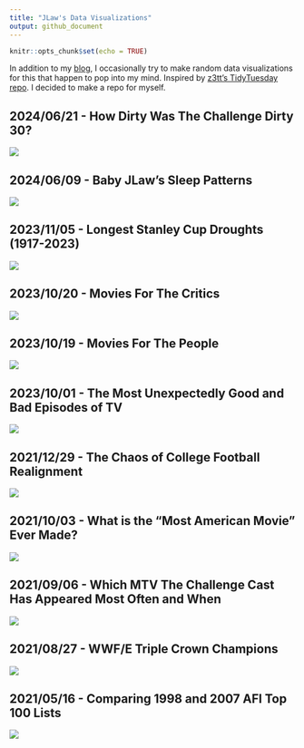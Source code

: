 ```yaml
---
title: "JLaw's Data Visualizations"
output: github_document
---
```


```r
knitr::opts_chunk$set(echo = TRUE)
```

In addition to my [blog](https://jlaw.netlify.app), I occasionally try to make random data visualizations for this that happen to pop into my mind.  Inspired by [z3tt's TidyTuesday repo](https://github.com/Z3tt/TidyTuesday).  I decided to make a repo for myself.

## 2024/06/21 - How Dirty Was The Challenge Dirty 30?
![](20240610_Dirty30/dirty30.png)

## 2024/06/09 - Baby JLaw's Sleep Patterns
![](20240609_BabySleep/baby_sleep.png)

## 2023/11/05 - Longest Stanley Cup Droughts (1917-2023)
![](20231105_StanleyCupDrought/StanleyCupDrought.png)

## 2023/10/20 - Movies For The Critics
![](20231020_MoviesForTheCritics/most_critic.png)

## 2023/10/19 - Movies For The People
![](20231019_MoviesForThePeople/most_audience.png)

## 2023/10/01 - The Most Unexpectedly Good and Bad Episodes of TV
![](20231001_UnexpectedTV/most_unexpected_tv.png)

## 2021/12/29 - The Chaos of College Football Realignment
![](20211229_CollegeFootballRealignment/conference_realignment.png)

## 2021/10/03 - What is the "Most American Movie" Ever Made?
![](20211003_MostAmericanMovie/most_american_films.png)

## 2021/09/06 - Which MTV The Challenge Cast Has Appeared Most Often and When
![](20210906_Challenge_Seasons/challenge_season_infographic_files/figure-html/viz-1.png)

## 2021/08/27 - WWF/E Triple Crown Champions

![](20210822_WWE_Triple_Crown_Champions/wwe_triple_crown_infographic_files/figure-html/plot-1.png)

## 2021/05/16 - Comparing 1998 and 2007 AFI Top 100 Lists

![](https://raw.githubusercontent.com/jtlawren67/afi_top_100/master/README_files/figure-gfm/unnamed-chunk-3-1.png)